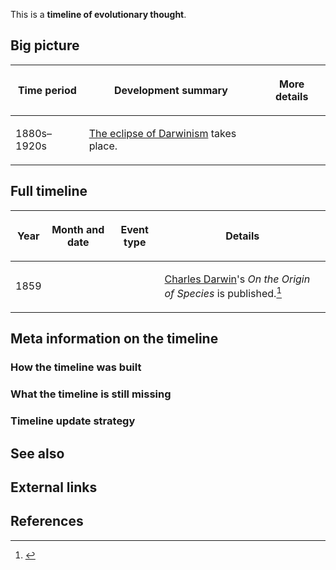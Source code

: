 This is a '''timeline of evolutionary thought'''.

==Big picture==

{| class="wikitable"
! Time period !! Development summary !! More details
|-
| 1880s–1920s || [[wikipedia:The eclipse of Darwinism|The eclipse of Darwinism]] takes place.
|}

==Full timeline==

{| class="sortable wikitable"
! Year !! Month and date !! Event type !! Details
|-
| 1859 || || || [[wikipedia:Charles Darwin|Charles Darwin]]'s ''On the Origin of Species'' is published.<ref>{{cite book |first1=Eva |last1=Jablonka |first2=Marion J. |last2=Lamb |title=Evolution in Four Dimensions: Genetic, Epigenetic, Behavioral, and Symbolic Variation in the History of Life (Revised Edition) |year=2014 |publisher=Massachusetts Institute of Technology}}</ref>
|}

==Meta information on the timeline==

===How the timeline was built===

===What the timeline is still missing===

===Timeline update strategy===

==See also==

==External links==

==References==

{{Reflist|30em}}
